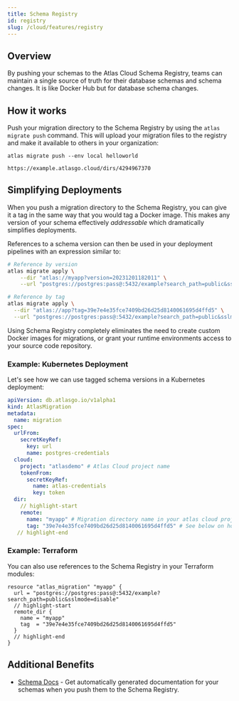 ```yaml
---
title: Schema Registry
id: registry
slug: /cloud/features/registry
---
```


## Overview

By pushing your schemas to the Atlas Cloud Schema Registry, teams can maintain a single source of truth for their database
schemas and schema changes. It is like Docker Hub but for database schema changes.

## How it works

Push your migration directory to the Schema Registry by using the `atlas migrate push` command. This will upload your
migration files to the registry and make it available to others in your organization:

```
atlas migrate push --env local helloworld

https://example.atlasgo.cloud/dirs/4294967370
```

## Simplifying Deployments

When you push a migration directory to the Schema Registry, you can give it a tag in the same way that you would tag a
Docker image. This makes any version of your schema effectively _addressable_ which dramatically simplifies deployments.

References to a schema version can then be used in your deployment pipelines with an expression similar to:

```bash
# Reference by version
atlas migrate apply \
    --dir "atlas://myapp?version=20231201182011" \
    --url "postgres://postgres:pass@:5432/example?search_path=public&sslmode=disable"

# Reference by tag
atlas migrate apply \
  --dir "atlas://app?tag=39e7e4e35fce7409bd26d25d8140061695d4ffd5" \
  --url "postgres://postgres:pass@:5432/example?search_path=public&sslmode=disable"
```

Using Schema Registry completely eliminates the need to create custom Docker images for migrations, or grant your runtime
environments access to your source code repository.

### Example: Kubernetes Deployment

Let's see how we can use tagged schema versions in a Kubernetes deployment:

```yaml
apiVersion: db.atlasgo.io/v1alpha1
kind: AtlasMigration
metadata:
  name: migration
spec:
  urlFrom:
    secretKeyRef:
      key: url
      name: postgres-credentials
  cloud:
    project: "atlasdemo" # Atlas Cloud project name
    tokenFrom:
      secretKeyRef:
        name: atlas-credentials
        key: token
  dir:
    // highlight-start
    remote:
      name: "myapp" # Migration directory name in your atlas cloud project
      tag: "39e7e4e35fce7409bd26d25d8140061695d4ffd5" # See below on how to obtain this value for your project.
   // highlight-end
```

### Example: Terraform

You can also use references to the Schema Registry in your Terraform modules:

```hcl
resource "atlas_migration" "myapp" {
  url = "postgres://postgres:pass@:5432/example?search_path=public&sslmode=disable"
  // highlight-start
  remote_dir {
    name = "myapp"
    tag  = "39e7e4e35fce7409bd26d25d8140061695d4ffd5"
  }
  // highlight-end
}
```

## Additional Benefits

* [Schema Docs](schema-docs.mdx) - Get automatically generated documentation for your schemas when you
  push them to the Schema Registry.